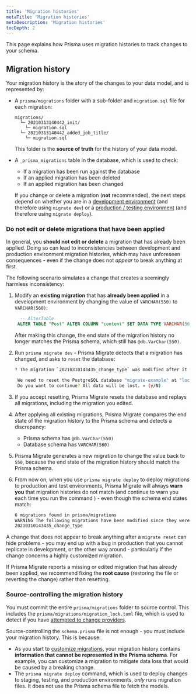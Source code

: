 ```yaml
---
title: 'Migration histories'
metaTitle: 'Migration histories'
metaDescription: 'Migration histories'
tocDepth: 2
---
```


<TopBlock>

This page explains how Prisma uses migration histories to track changes to your schema.

</TopBlock>

## Migration history

Your migration history is the story of the changes to your data model, and is represented by:

- A `prisma/migrations` folder with a sub-folder and `migration.sql` file for each migration:

  ```
  migrations/
    └─ 20210313140442_init/
      └─ migration.sql
    └─ 20210313140442_added_job_title/
      └─ migration.sql
  ```

  This folder is the **source of truth** for the history of your data model.

- A `_prisma_migrations` table in the database, which is used to check:

  - If a migration has been run against the database
  - If an applied migration has been deleted
  - If an applied migration has been changed

  If you change or delete a migration (**not** recommended), the next steps depend on whether you are in a [development environment](/concepts/components/prisma-migrate/migrate-development-production#development-environments) (and therefore using `migrate dev`) or a [production / testing environment](/concepts/components/prisma-migrate/migrate-development-production#production-and-testing-environments) (and therefore using `migrate deploy`).

### Do not edit or delete migrations that have been applied

In general, you **should not edit or delete** a migration that has already been applied. Doing so can lead to inconsistencies between development and production environment migration histories, which may have unforeseen consequences - even if the change does not _appear_ to break anything at first.

The following scenario simulates a change that creates a seemingly harmless inconsistency:

1. Modify an **existing migration** that has **already been applied** in a development environment by changing the value of `VARCHAR(550)` to `VARCHAR(560)`:

   ```sql file=./prisma/migrations/20210310143435_default_value/migrations.sql
     -- AlterTable
    ALTER TABLE "Post" ALTER COLUMN "content" SET DATA TYPE VARCHAR(560);
   ```

   After making this change, the end state of the migration history no longer matches the Prisma schema, which still has `@db.VarChar(550)`.

1. Run `prisma migrate dev` - Prisma Migrate detects that a migration has changed, and asks to `reset` the database:

   ```bash
   ? The migration `20210310143435_change_type` was modified after it was applied.

    We need to reset the PostgreSQL database "migrate-example" at "localhost:5432".
    Do you want to continue? All data will be lost. » (y/N)
   ```

1. If you accept resetting, Prisma Migrate resets the database and replays all migrations, including the migration you edited.

1. After applying all existing migrations, Prisma Migrate compares the end state of the migration history to the Prisma schema and detects a discrepancy:

   - Prisma schema has `@db.VarChar(550)`
   - Database schema has `VARCHAR(560)`

1. Prisma Migrate generates a new migration to change the value back to `550`, because the end state of the migration history should match the Prisma schema.

1. From now on, when you use `prisma migrate deploy` to deploy migrations to production and test environments, Prisma Migrate will always **warn you** that migration histories do not match (and continue to warn you each time you run the command ) - even though the schema end states match:

   ```bash
   6 migrations found in prisma/migrations
   WARNING The following migrations have been modified since they were applied:
   20210310143435_change_type
   ```

A change that does not appear to break anything after a `migrate reset` can hide problems - you may end up with a bug in production that you cannot replicate in development, or the other way around - particularly if the change concerns a highly customized migration.

If Prisma Migrate reports a missing or edited migration that has already been applied, we recommend fixing the **root cause** (restoring the file or reverting the change) rather than resetting.

### Source-controlling the migration history

You must commit the entire `prisma/migrations` folder to source control. This includes the `prisma/migrations/migration_lock.toml` file, which is used to detect if you have [attempted to change providers](prisma-migrate-limitations-issues#you-cannot-automatically-switch-database-providers).

Source-controlling the `schema.prisma` file is not enough - you must include your migration history. This is because:

- As you start to [customize migrations](/concepts/components/prisma-migrate/migrate-development-production#customizing-migrations), your migration history contains **information that cannot be represented in the Prisma schema**. For example, you can customize a migration to mitigate data loss that would be caused by a breaking change.
- The `prisma migrate deploy` command, which is used to deploy changes to staging, testing, and production environments, _only_ runs migration files. It does not use the Prisma schema file to fetch the models.
